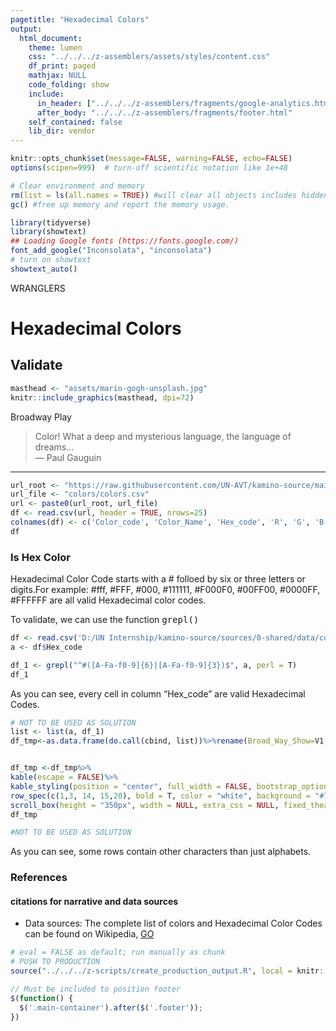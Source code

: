 ```yaml
---
pagetitle: "Hexadecimal Colors"
output: 
  html_document:
    theme: lumen
    css: "../../../z-assemblers/assets/styles/content.css"
    df_print: paged
    mathjax: NULL
    code_folding: show
    include:
      in_header: ["../../../z-assemblers/fragments/google-analytics.html", "../../../z-assemblers/fragments/header.html"]
      after_body: "../../../z-assemblers/fragments/footer.html"
    self_contained: false
    lib_dir: vendor
---
```


```r

knitr::opts_chunk$set(message=FALSE, warning=FALSE, echo=FALSE)
options(scipen=999)  # turn-off scientific notation like 1e+48

# Clear environment and memory
rm(list = ls(all.names = TRUE)) #will clear all objects includes hidden objects.
gc() #free up memory and report the memory usage.

library(tidyverse)
library(showtext)
## Loading Google fonts (https://fonts.google.com/)
font_add_google("Inconsolata", "inconsolata")
# turn on showtext
showtext_auto()

```

<div class="activity">
WRANGLERS  
</div>

# Hexadecimal Colors
## Validate

```r

masthead <- "assets/mario-gogh-unsplash.jpg"
knitr::include_graphics(masthead, dpi=72)

```

<div class="figure-text">Broadway Play</div>


> Color! What a deep and mysterious language, the language of dreams...\
--- Paul Gauguin\

***




```r

url_root <- "https://raw.githubusercontent.com/UN-AVT/kamino-source/main/sources/0-shared/data/"
url_file <- "colors/colors.csv"
url <- paste0(url_root, url_file)
df <- read.csv(url, header = TRUE, nrows=25)
colnames(df) <- c('Color_code', 'Color_Name', 'Hex_code', 'R', 'G', 'B')
df

```


### Is Hex Color

Hexadecimal Color Code starts with a # folloed by six or three letters or digits.For example: #fff, #FFF, #000, #111111, #F000F0, #00FF00, #0000FF, #FFFFFF are all valid Hexadecimal color codes.

To validate, we can use the function <kbd>grepl()</kbd>

```r
df <- read.csv('D:/UN Internship/kamino-source/sources/0-shared/data/colors/colors.csv')
a <- df$Hex_code

df_1 <- grepl("^#([A-Fa-f0-9]{6}|[A-Fa-f0-9]{3})$", a, perl = T)
df_1

```


As you can see, every cell in column "Hex_code" are valid Hexadecimal Codes.

<!-- FOR DISPLAY ONLY -->

```r
# NOT TO BE USED AS SOLUTION
list <- list(a, df_1)
df_tmp<-as.data.frame(do.call(cbind, list))%>%rename(Broad_Way_Show=V1,is_alpha=V2)


df_tmp <-df_tmp%>%
kable(escape = FALSE)%>%
kable_styling(position = "center", full_width = FALSE, bootstrap_options = "striped")%>%
row_spec(c(1,3, 14, 15,20), bold = T, color = "white", background = "#76b5c5")%>%
scroll_box(height = "350px", width = NULL, extra_css = NULL, fixed_thead = TRUE)
df_tmp

#NOT TO BE USED AS SOLUTION 

```


As you can see, some rows contain other characters than just alphabets.

### References
#### citations for narrative and data sources

* Data sources: The complete list of colors and Hexadecimal Color Codes can be found on Wikipedia, [GO]("https://en.wikipedia.org/wiki/List_of_colors:_A%E2%80%93F") 



```r

# eval = FALSE as default; run manually as chunk
# PUSH TO PRODUCTION
source("../../../z-scripts/create_production_output.R", local = knitr::knit_global())

```



```js

// Must be included to position footer
$(function() {
  $('.main-container').after($('.footer'));
})

```
